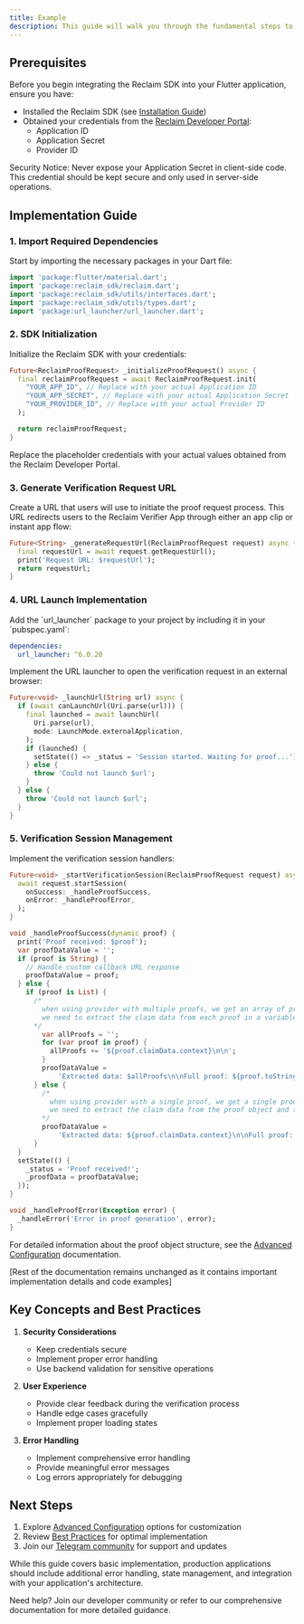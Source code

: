 ```yaml
---
title: Example
description: This guide will walk you through the fundamental steps to integrate Reclaim's proof verification system into your Flutter application.
---
```


## Prerequisites

Before you begin integrating the Reclaim SDK into your Flutter application, ensure you have:

- Installed the Reclaim SDK (see [Installation Guide](./installation))
- Obtained your credentials from the [Reclaim Developer Portal](https://dev.reclaimprotocol.org/):
  - Application ID
  - Application Secret
  - Provider ID

<Callout type="warning">
  Security Notice: Never expose your Application Secret in client-side code. This credential should be kept secure and only used in server-side operations.
</Callout>

## Implementation Guide

### 1. Import Required Dependencies

Start by importing the necessary packages in your Dart file:

```dart
import 'package:flutter/material.dart';
import 'package:reclaim_sdk/reclaim.dart';
import 'package:reclaim_sdk/utils/interfaces.dart';
import 'package:reclaim_sdk/utils/types.dart';
import 'package:url_launcher/url_launcher.dart';
```

### 2. SDK Initialization

Initialize the Reclaim SDK with your credentials:

```dart
Future<ReclaimProofRequest> _initializeProofRequest() async {
  final reclaimProofRequest = await ReclaimProofRequest.init(
    "YOUR_APP_ID", // Replace with your actual Application ID
    "YOUR_APP_SECRET", // Replace with your actual Application Secret
    "YOUR_PROVIDER_ID", // Replace with your actual Provider ID
  );

  return reclaimProofRequest;
}
```

<Callout type="info">
  Replace the placeholder credentials with your actual values obtained from the Reclaim Developer Portal.
</Callout>

### 3. Generate Verification Request URL

Create a URL that users will use to initiate the proof request process. This URL redirects users to the Reclaim Verifier App through either an app clip or instant app flow:

```dart
Future<String> _generateRequestUrl(ReclaimProofRequest request) async {
  final requestUrl = await request.getRequestUrl();
  print('Request URL: $requestUrl');
  return requestUrl;
}
```

### 4. URL Launch Implementation

<Callout type="info">
  Add the `url_launcher` package to your project by including it in your `pubspec.yaml`:

```yaml
dependencies:
  url_launcher: ^6.0.20
```
</Callout>

Implement the URL launcher to open the verification request in an external browser:

```dart
Future<void> _launchUrl(String url) async {
  if (await canLaunchUrl(Uri.parse(url))) {
    final launched = await launchUrl(
      Uri.parse(url),
      mode: LaunchMode.externalApplication,
    );
    if (launched) {
      setState(() => _status = 'Session started. Waiting for proof...');
    } else {
      throw 'Could not launch $url';
    }
  } else {
    throw 'Could not launch $url';
  }
}
```

### 5. Verification Session Management

Implement the verification session handlers:

```dart
Future<void> _startVerificationSession(ReclaimProofRequest request) async {
  await request.startSession(
    onSuccess: _handleProofSuccess,
    onError: _handleProofError,
  );
}

void _handleProofSuccess(dynamic proof) {
  print('Proof received: $proof');
  var proofDataValue = '';
  if (proof is String) {
    // Handle custom callback URL response
    proofDataValue = proof;
  } else {
    if (proof is List) {
      /* 
        when using provider with multiple proofs, we get an array of proofs
        we need to extract the claim data from each proof in a variable and then add it to the proofDataValue
      */
        var allProofs = '';
        for (var proof in proof) {
          allProofs += '${proof.claimData.context}\n\n';
        }
        proofDataValue =
            'Extracted data: $allProofs\n\nFull proof: ${proof.toString()}';
      } else {
        /* 
          when using provider with a single proof, we get a single proof object
          we need to extract the claim data from the proof object and then add it to the proofDataValue
        */
        proofDataValue =
            'Extracted data: ${proof.claimData.context}\n\nFull proof: ${proof.toString()}';
      }
  }
  setState(() {
    _status = 'Proof received!';
    _proofData = proofDataValue;
  });
}

void _handleProofError(Exception error) {
  _handleError('Error in proof generation', error);
}
```

For detailed information about the proof object structure, see the [Advanced Configuration](../advance-configurations/advance-options#understanding-the-proof-structure) documentation.

[Rest of the documentation remains unchanged as it contains important implementation details and code examples]

## Key Concepts and Best Practices

1. **Security Considerations**
   - Keep credentials secure
   - Implement proper error handling
   - Use backend validation for sensitive operations

2. **User Experience**
   - Provide clear feedback during the verification process
   - Handle edge cases gracefully
   - Implement proper loading states

3. **Error Handling**
   - Implement comprehensive error handling
   - Provide meaningful error messages
   - Log errors appropriately for debugging

## Next Steps

1. Explore [Advanced Configuration](../advance-configurations/advance-options) options for customization
2. Review [Best Practices](./best-practices) for optimal implementation
3. Join our [Telegram community](https://t.me/protocolreclaim) for support and updates

<Callout type="info">
  While this guide covers basic implementation, production applications should include additional error handling, state management, and integration with your application's architecture.
</Callout>

Need help? Join our developer community or refer to our comprehensive documentation for more detailed guidance.
